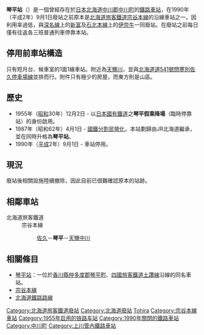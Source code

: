 {{about|JR北海道[[宗谷本線|宗谷本線]]的廢站|JR四國[[土讚線|土讚線]]的同名車站|琴平站}}

{{NoteTA
|T=zh-tw:琴平車站 (北海道); zh-cn:琴平站 (北海道); zh-hk:琴平站 (北海道);
|1=zh-tw:琴平車站; zh-cn:琴平站; zh-hk:琴平站;
|2=zh-tw:佐久車站;zh-hk:佐久站;zh-cn:佐久站;
|3=zh-tw:天鹽中川車站;zh-hk:天鹽中川站;zh-cn:天鹽中川站;
}}

{{日本車站資訊
|公司色 = #ccc
|文字色 = #000
|站名 = 琴平站
|圖片 = Kotohira (Hokkaido) eki.jpg
|pxl =  250px
|圖片說明 = 琴平車站空拍圖(攝於1977年)
|日文原名 = 琴平
|平假名 = ことひら
|羅馬拼音 = Kotohira
|副站名 = 
|前一站 = W63 [[佐久站|佐久]]
|前一站距離 = 4.6
|後一站距離 = 3.7
|後一站 = [[天鹽中川站|天鹽中川]] W64
|電報略號 = 
|車站編號 = 
|停站路線數 = 
|所屬公司 = [[File:JR_logo_(hokkaido).svg|23px]][[北海道旅客鐵道|北海道旅客鐵道]]（JR北海道）
|所屬路線 = {{Color|#954a35|■}}[[宗谷本線|宗谷本線]]
|距離 = 158.2
|起點站 = [[旭川站|旭川]]
|所在地 = [[北海道|北海道]][[中川郡_(上川綜合振興局)|中川郡]][[中川町|中川町]]字琴平
|車站構造 = 地面車站
|月台配置 = 1面1線
|啟用年月日 = 1955年（[[昭和|昭和]]30年）12月2日
|廢站年月日 = 1990年（[[平成|平成]]2年）9月1日
|乘客人數 = 
|上下車人次 = 
|統計年度 = 
|轉車 = 
|備註 = 
|全寬備註 = 
}}

'''琴平站'''（{{jpn|j=琴平駅|hg=ことひらえき|rm=Kotohira eki|f=y}}）是一個曾經存在於[[日本|日本]][[北海道|北海道]][[中川郡_(上川綜合振興局)|中川郡]][[中川町|中川町]]的[[鐵路車站|鐵路車站]]，在1990年（平成2年）9月1日廢站之前原本是[[北海道旅客鐵道|北海道旅客鐵道]][[宗谷本線|宗谷本線]]的沿線車站之一。因利用率過低，與[[深名線|深名線]]上的[[新富站_(北海道)|新富]]及[[石北本線|石北本線]]上的[[伊奈牛車站|伊奈牛]]一同廢站。在廢站之前每日僅有往返各三班普通列車停靠本站。

==停用前車站構造==
只有短月台、候車室的1面1線車站。附近為[[天鹽川|天鹽川]]，並與[[北海道道541號問寒別佐久停車場線|北海道道541號問寒別佐久停車場線]]並排而行。附件只有極少的房屋，而東方則是山區。

==歷史==
*1955年（[[昭和|昭和]]30年）12月2日 - 以[[日本國有鐵道|日本國有鐵道]]之'''琴平假乘降場'''（臨時停靠站）的身份啟用。
*1987年（昭和62年）4月1日 - [[國鐵分割民營化|國鐵分割民營化]]，本站劃歸由JR北海道繼承，並在同時升格為'''琴平站'''。
*1990年（[[平成|平成]]2年）9月1日 - 車站停用。

==現況==
廢站後相關設施陸續撤除，因此目前已很難確認原本的站跡。

== 相鄰車站 ==
;北海道旅客鐵道
:宗谷本線
::[[佐久站|佐久]]－'''琴平'''－[[天鹽中川站|天鹽中川]]

==相關條目==
*[[琴平站|琴平站]]：一位於[[香川縣|香川縣]][[仲多度郡|仲多度郡]][[琴平町|琴平町]]、[[四國旅客鐵道|四國旅客鐵道]][[土讚線|土讚線]]沿線的同名車站。
* [[宗谷本線|宗谷本線]]
* [[北海道鐵路路線|北海道鐵路路線]]

{{宗谷本線}}

{{DEFAULTSORT:Kotohira}}
[[Category:北海道旅客鐵道廢站|Category:北海道旅客鐵道廢站]]
[[Category:北海道廢站|Category:北海道廢站]]
[[Category:日本鐵路車站_Ko|Tohira]]
[[Category:宗谷本線車站|Category:宗谷本線車站]]
[[Category:1955年启用的铁路车站|Category:1955年启用的铁路车站]]
[[Category:1990年關閉的鐵路車站|Category:1990年關閉的鐵路車站]]
[[Category:中川町|Category:中川町]]
[[Category:上川管內鐵路車站|Category:上川管內鐵路車站]]